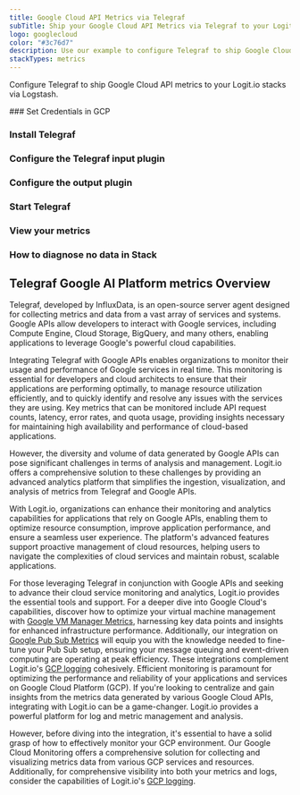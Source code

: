 ```yaml
---
title: Google Cloud API Metrics via Telegraf
subTitle: Ship your Google Cloud API Metrics via Telegraf to your Logit.io Stack
logo: googlecloud
color: "#3c76d7"
description: Use our example to configure Telegraf to ship Google Cloud API metrics to Logit.io. Configure Telegraf to send Google Cloud API metrics to Logstash or Elastic.
stackTypes: metrics
---
```


Configure Telegraf to ship Google Cloud API metrics to your Logit.io stacks via Logstash.

<Steps>
  ### Set Credentials in GCP

  <SetGCPCredentials intro="Google Cloud API, a cornerstone of Google Cloud services, facilitates secure and efficient interaction between various cloud-based software components."/>
  
  ### Install Telegraf

  <InstallTelegraf />

  ### Configure the Telegraf input plugin

  <TelegrafStackDriverInput metric_type="serviceruntime.googleapis.com"/>

  ### Configure the output plugin

  <TelegrafOutputPlugin />

  ### Start Telegraf

  <StartTelegraf />

  ### View your metrics
  <LaunchStack stackType="metrics" source="Google_Cloud_API_Metrics_via_Telegraf" utmMedium="metrics" utmCampaign="telegraf-GoogleCloudAPI-metrics" />

  ### How to diagnose no data in Stack

  <DiagnoseNoData />
</Steps>

## Telegraf Google AI Platform metrics Overview

Telegraf, developed by InfluxData, is an open-source server agent designed for collecting metrics and data 
from a vast array of services and systems.  Google APIs allow developers to interact with Google services, 
including Compute Engine, Cloud Storage, BigQuery, and many others, enabling applications to leverage Google's 
powerful cloud capabilities.

Integrating Telegraf with Google APIs enables organizations to monitor their usage and performance of Google 
services in real time. This monitoring is essential for developers and cloud architects to ensure that their 
applications are performing optimally, to manage resource utilization efficiently, and to quickly identify 
and resolve any issues with the services they are using. Key metrics that can be monitored include API 
request counts, latency, error rates, and quota usage, providing insights necessary for maintaining high 
availability and performance of cloud-based applications.

However, the diversity and volume of data generated by Google APIs can pose significant challenges in terms 
of analysis and management. Logit.io offers a comprehensive solution to these challenges by providing an 
advanced analytics platform that simplifies the ingestion, visualization, and analysis of metrics from Telegraf and Google APIs.  

With Logit.io, organizations can enhance their monitoring and analytics capabilities for applications 
that rely on Google APIs, enabling them to optimize resource consumption, improve application performance, 
and ensure a seamless user experience. The platform's advanced features support proactive management of 
cloud resources, helping users to navigate the complexities of cloud services and maintain robust, scalable applications.

For those leveraging Telegraf in conjunction with Google APIs and seeking to advance their cloud service 
monitoring and analytics, Logit.io provides the essential tools and support. 
For a deeper dive into Google Cloud's capabilities, discover how to optimize your virtual machine 
management with [Google VM Manager Metrics](/integrations/infrastructure-metrics/google-cloud/vm-manager-telegraf-metrics), 
harnessing key data points and insights for enhanced infrastructure performance. Additionally, our integration on 
[Google Pub Sub Metrics](/integrations/infrastructure-metrics/google-cloud/pubsub-telegraf-metrics) will equip you 
with the knowledge needed to fine-tune your Pub Sub setup, ensuring your message queuing and event-driven computing 
are operating at peak efficiency. These integrations complement Logit.io's [GCP logging](https://logit.io/solutions/gcp-logging/) cohesively.
Efficient monitoring is paramount for optimizing the performance and reliability of your applications 
and services on Google Cloud Platform (GCP). If you're looking to centralize and gain insights from 
the metrics data generated by various Google Cloud APIs, integrating with Logit.io can be a game-changer. 
Logit.io provides a powerful platform for log and metric management and analysis. 

However, before diving into the integration, it's essential to have a solid grasp of how to effectively monitor 
your GCP environment. Our Google Cloud Monitoring offers a comprehensive solution for collecting and visualizing 
metrics data from various GCP services and resources. Additionally, for comprehensive visibility into both your 
metrics and logs, consider the capabilities of Logit.io's [GCP logging](https://logit.io/solutions/gcp-logging/).